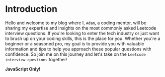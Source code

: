 # Introduction
 
Hello and welcome to my blog where I, `Adam`, a coding mentor, will be sharing my expertise and insights on the most commonly asked Leetcode interview questions. If you're looking to enter the tech industry or just want to brush up on your coding skills, this is the place for you. Whether you're a beginner or a seasoned pro, my goal is to provide you with valuable information and tips to help you approach these popular questions with confidence. So join me on this journey and let's take on the `Leetcode interview questions` together!

**JavaScript Only!**
